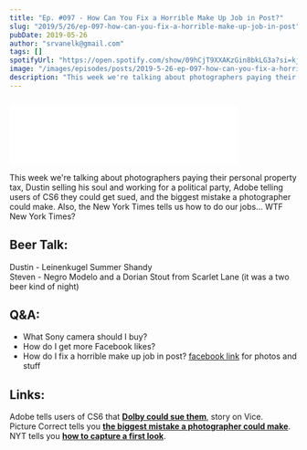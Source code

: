 ```yaml
---
title: "Ep. #097 - How Can You Fix a Horrible Make Up Job in Post?"
slug: "2019/5/26/ep-097-how-can-you-fix-a-horrible-make-up-job-in-post"
pubDate: 2019-05-26
author: "srvanelk@gmail.com"
tags: []
spotifyUrl: "https://open.spotify.com/show/09hCjT9XXAKzGin8bkLG3a?si=kjRZvQ1JTb6Ov3HVzSSlWA"
image: "/images/episodes/posts/2019-5-26-ep-097-how-can-you-fix-a-horrible-make-up-job-in-post/JVE_Photo-026.webp"
description: "This week we're talking about photographers paying their personal property tax, Dustin selling his soul and working for a political party, Adobe telling users of CS6 they could get sued, and the biggest mistake a photographer could make. Also, the New York Times tells us how to do our jobs... WTF New York Times?"
---
```


<figure>
  <img src="/images/episodes/posts/2019-5-26-ep-097-how-can-you-fix-a-horrible-make-up-job-in-post/JVE_Photo-026.webp" alt="" />
</figure>
<iframe class="embedly-embed" src="//cdn.embedly.com/widgets/media.html?src=https%3A%2F%2Fanchor.fm%2Fweddingphotohangover%2Fembed%2Fepisodes%2FEp--097---How-Can-You-Fix-a-Horrible-Make-Up-Job-in-Post-e459d1&url=https%3A%2F%2Fanchor.fm%2Fweddingphotohangover%2Fepisodes%2FEp--097---How-Can-You-Fix-a-Horrible-Make-Up-Job-in-Post-e459d1&image=https%3A%2F%2Fd3t3ozftmdmh3i.cloudfront.net%2Fproduction%2Fpodcast_uploaded_episode400%2F805714%2F805714-1558885408686-bd60c0ce702a7.jpg&key=61d05c9d54e8455ea7a9677c366be814&type=text%2Fhtml&schema=anchor&wmode=opaque" width="400" height="102" scrolling="no" frameborder="0" allow="autoplay; fullscreen" allowfullscreen="true"></iframe>

This week we're talking about photographers paying their personal property tax, Dustin selling his soul and working for a political party, Adobe telling users of CS6 they could get sued, and the biggest mistake a photographer could make. Also, the New York Times tells us how to do our jobs... WTF New York Times?

## Beer Talk:  
Dustin - Leinenkugel Summer Shandy  
Steven - Negro Modelo and a Dorian Stout from Scarlet Lane (it was a two beer kind of night)

## Q&A:
- What Sony camera should I buy?
- How do I get more Facebook likes?
- How do I fix a horrible make up job in post? [facebook link](https://www.facebook.com/WeddingPhotoHangover/posts/659571214484642) for photos and stuff

## Links:  
Adobe tells users of CS6 that [**Dolby could sue them**](https://www.vice.com/en_us/article/a3xk3p/adobe-tells-users-they-can-get-sued-for-using-old-versions-of-photoshop?utm_source=vicefbus&fbclid=IwAR36ofzZQynZPY0apw7QHzcnhWcjtwZjoNgzmSecC7rypuzfvd-ZW4HWlsU), story on Vice.  
Picture Correct tells you [**the biggest mistake a photographer could make**](https://www.picturecorrect.com/tips/the-biggest-mistake-a-photographer-could-make/).  
NYT tells you [**how to capture a first look**](https://www.nytimes.com/2019/04/30/fashion/weddings/how-to-capture-the-perfect-first-look.html).
